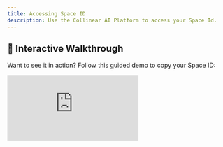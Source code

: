 ```yaml
---
title: Accessing Space ID
description: Use the Collinear AI Platform to access your Space Id.
---
```


## 🎥 Interactive Walkthrough

Want to see it in action? Follow this guided demo to copy your Space ID:

<div style={{position: 'relative', paddingBottom: 'calc(56.67989417989418% + 41px)', height: 0, width: '100%'}}>
    <iframe
        src="https://demo.arcade.software/P2o2OEh1Fo9popyrjjPv?embed&embed_mobile=tab&embed_desktop=inline&show_copy_link=true"
        title="Collinear AI"
        frameBorder="0"
        loading="lazy"
        allowFullScreen
        allow="clipboard-write"
        style={{position: 'absolute', top: 0, left: 0, width: '100%', height: '100%', colorScheme: 'light'}}
    />
</div>
